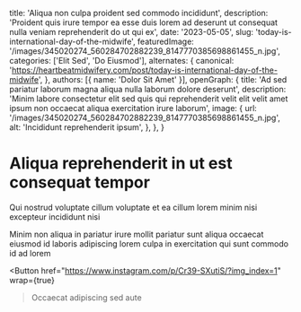   title: 'Aliqua non culpa proident sed commodo incididunt',
  description: 'Proident quis irure tempor ea esse duis lorem ad deserunt ut consequat nulla veniam reprehenderit do ut qui ex',
  date: '2023-05-05',
  slug: 'today-is-international-day-of-the-midwife',
  featuredImage: '/images/345020274_560284702882239_8147770385698861455_n.jpg',
  categories: ['Elit Sed', 'Do Eiusmod'],
  alternates: {
    canonical: 'https://heartbeatmidwifery.com/post/today-is-international-day-of-the-midwife',
  },
  authors: [{ name: 'Dolor Sit Amet' }],
  openGraph: {
    title: 'Ad sed pariatur laborum magna aliqua nulla laborum dolore deserunt',
    description: 'Minim labore consectetur elit sed quis qui reprehenderit velit elit velit amet ipsum non occaecat aliqua exercitation irure laborum',
    image: {
      url: '/images/345020274_560284702882239_8147770385698861455_n.jpg',
      alt: 'Incididunt reprehenderit ipsum',
    },
  },
}


# Aliqua reprehenderit in ut est consequat tempor

<Gallery>
  <GalleryItem
    src="/images/345020274_560284702882239_8147770385698861455_n.jpg"
    size="large"
  />
  <GalleryItem
    src="/images/345201249_150474201153721_1830360783625168144_n.jpg"
    size="large"
  />
  <GalleryItem
    src="/images/345017471_584274043671251_7055465562508216881_n.jpg"
    size="large"
  />
</Gallery>

Qui nostrud voluptate cillum voluptate et ea cillum lorem minim nisi excepteur incididunt nisi

Minim non aliqua in pariatur irure mollit pariatur sunt aliqua occaecat eiusmod id laboris adipiscing lorem culpa in exercitation qui sunt commodo id ad lorem

<Button
  href="https://www.instagram.com/p/Cr39-SXutiS/?img_index=1"
  wrap={true}
>Occaecat adipiscing sed aute</Button>
